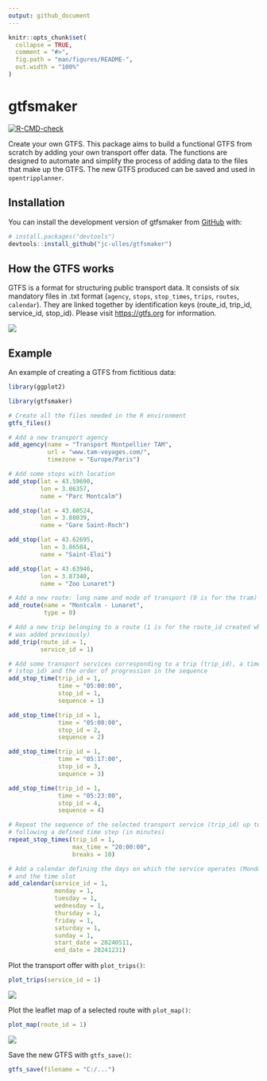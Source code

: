 ```yaml
---
output: github_document
---
```


<!-- README.md is generated from README.Rmd. Please edit that file -->

```r
knitr::opts_chunk$set(
  collapse = TRUE,
  comment = "#>",
  fig.path = "man/figures/README-",
  out.width = "100%"
)
```

# gtfsmaker

<!-- badges: start -->

[![R-CMD-check](https://github.com/jc-ulles/gtfsmaker/actions/workflows/R-CMD-check.yaml/badge.svg)](https://github.com/jc-ulles/gtfsmaker/actions/workflows/R-CMD-check.yaml)

<!-- badges: end -->

Create your own GTFS. This package aims to build a functional GTFS from scratch by adding your own transport offer data. The functions are designed to automate and simplify the process of adding data to the files that make up the GTFS. The new GTFS produced can be saved and used in `opentripplanner`.

## Installation

You can install the development version of gtfsmaker from [GitHub](https://github.com/) with:

``` r
# install.packages("devtools")
devtools::install_github("jc-ulles/gtfsmaker")
```
## How the GTFS works

GTFS is a format for structuring public transport data. It consists of six mandatory files in .txt format (`agency`, `stops`, `stop_times`, `trips`, `routes`, `calendar`). They are linked together by identification keys (route_id, trip_id, service_id, stop_id). Please visit [https://gtfs.org](https://gtfs.org) for information.

<img src='man/figures/id_GTFS.png'/>

## Example

An example of creating a GTFS from fictitious data:

```r
library(ggplot2)
```

```r
library(gtfsmaker)

# Create all the files needed in the R environment
gtfs_files()

# Add a new transport agency
add_agency(name = "Transport Montpellier TAM",
           url = "www.tam-voyages.com/",
           timezone = "Europe/Paris")

# Add some stops with location
add_stop(lat = 43.59690,
         lon = 3.86357,
         name = "Parc Montcalm")

add_stop(lat = 43.60524,
         lon = 3.88039,
         name = "Gare Saint-Roch")

add_stop(lat = 43.62695,
         lon = 3.86584,
         name = "Saint-Eloi")

add_stop(lat = 43.63946,
         lon = 3.87340,
         name = "Zoo Lunaret")

# Add a new route: long name and mode of transport (0 is for the tram)
add_route(name = "Montcalm - Lunaret",
          type = 0)

# Add a new trip belonging to a route (1 is for the route_id created when the route
# was added previously)
add_trip(route_id = 1,
         service_id = 1)

# Add some transport services corresponding to a trip (trip_id), a timetable, a stop
# (stop_id) and the order of progression in the sequence
add_stop_time(trip_id = 1,
              time = "05:00:00",
              stop_id = 1,
              sequence = 1)

add_stop_time(trip_id = 1,
              time = "05:08:00",
              stop_id = 2,
              sequence = 2)

add_stop_time(trip_id = 1,
              time = "05:17:00",
              stop_id = 3,
              sequence = 3)

add_stop_time(trip_id = 1,
              time = "05:23:00",
              stop_id = 4,
              sequence = 4)

# Repeat the sequence of the selected transport service (trip_id) up to a maximum time,
# following a defined time step (in minutes)
repeat_stop_times(trip_id = 1,
                  max_time = "20:00:00",
                  breaks = 10)

# Add a calendar defining the days on which the service operates (Monday to Sunday)
# and the time slot
add_calendar(service_id = 1,
             monday = 1,
             tuesday = 1,
             wednesday = 1,
             thursday = 1,
             friday = 1,
             saturday = 1,
             sunday = 1,
             start_date = 20240511,
             end_date = 20241231)
```

Plot the transport offer with `plot_trips()`:
```r
plot_trips(service_id = 1)
```

<img src='man/figures/plot_example.png'/>

Plot the leaflet map of a selected route with `plot_map()`:
```r
plot_map(route_id = 1)
```

<img src='man/figures/Leaflet_example.png'/>

Save the new GTFS with `gtfs_save()`:
```r
gtfs_save(filename = "C:/...")
```
